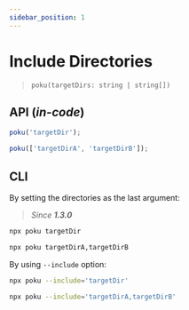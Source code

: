 ```yaml
---
sidebar_position: 1
---
```


# Include Directories

> `poku(targetDirs: string | string[])`

## API (_in-code_)

```ts
poku('targetDir');
```

```ts
poku(['targetDirA', 'targetDirB']);
```

## CLI

By setting the directories as the last argument:

> _Since **1.3.0**_

```bash
npx poku targetDir
```

```bash
npx poku targetDirA,targetDirB
```

By using `--include` option:

```bash
npx poku --include='targetDir'
```

```bash
npx poku --include='targetDirA,targetDirB'
```
